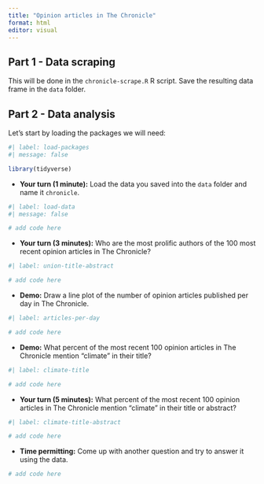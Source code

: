 ```yaml
---
title: "Opinion articles in The Chronicle"
format: html
editor: visual
---
```


## Part 1 - Data scraping

This will be done in the `chronicle-scrape.R` R script.
Save the resulting data frame in the `data` folder.

## Part 2 - Data analysis

Let's start by loading the packages we will need:

```r
#| label: load-packages
#| message: false

library(tidyverse)
```

-   **Your turn (1 minute):** Load the data you saved into the `data` folder and name it `chronicle`.

```r
#| label: load-data
#| message: false

# add code here
```

-   **Your turn (3 minutes):** Who are the most prolific authors of the 100 most recent opinion articles in The Chronicle?

```r
#| label: union-title-abstract

# add code here
```

-   **Demo:** Draw a line plot of the number of opinion articles published per day in The Chronicle.

```r
#| label: articles-per-day

# add code here
```

-   **Demo:** What percent of the most recent 100 opinion articles in The Chronicle mention "climate" in their title?

```r
#| label: climate-title

# add code here
```

-   **Your turn (5 minutes):** What percent of the most recent 100 opinion articles in The Chronicle mention "climate" in their title or abstract?

```r
#| label: climate-title-abstract

# add code here
```

-   **Time permitting:** Come up with another question and try to answer it using the data.

```r
# add code here
```

